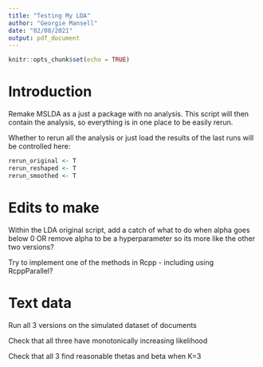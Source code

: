 ```yaml
---
title: "Testing My LDA"
author: "Georgie Mansell"
date: "02/08/2021"
output: pdf_document
---
```


```r
knitr::opts_chunk$set(echo = TRUE)
```

# Introduction
Remake MSLDA as a just a package with no analysis.
This script will then contain the analysis, so everything is in one place to be easily rerun.

Whether to rerun all the analysis or just load the results of the last runs will be controlled here:
```r
rerun_original <- T
rerun_reshaped <- T
rerun_smoothed <- T
```

# Edits to make
Within the LDA original script, add a catch of what to do when alpha goes below 0
OR remove alpha to be a hyperparameter so its more like the other two versions?

Try to implement one of the methods in Rcpp - including using RcppParallel?




# Text data
Run all 3 versions on the simulated dataset of documents

Check that all three have monotonically increasing likelihood

Check that all 3 find reasonable thetas and beta when K=3

